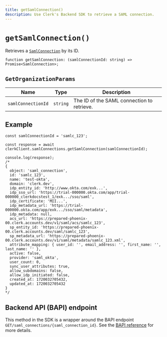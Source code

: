```yaml
---
title: getSamlConnection()
description: Use Clerk's Backend SDK to retrieve a SAML connection.
---
```


# `getSamlConnection()`

Retrieves a [`SamlConnection`](/docs/references/backend/types/saml-connection) by its ID.

```tsx {{ prettier: false }}
function getSamlConnection: (samlConnectionId: string) => Promise<SamlConnection>;
```

## `GetOrganizationParams`

| Name | Type | Description |
| - | - | - |
| `samlConnectionId` | `string` | The ID of the SAML connection to retrieve. |

## Example

```tsx {{ prettier: false }}
const samlConnectionId = 'samlc_123';

const response = await clerkClient.samlConnections.getSamlConnection(samlConnectionId);

console.log(response);
/*
{
  object: 'saml_connection',
  id: 'samlc_123',
  name: 'test-okta',
  domain: 'clerk.dev',
  idp_entity_id: 'http://www.okta.com/exk...',
  idp_sso_url: 'https://trial-000000.okta.com/app/trial-000000_clerkdocstest_1/exk.../sso/saml',
  idp_certificate: 'MII...',
  idp_metadata_url: 'https://trial-000000.okta.com/app/exk.../sso/saml/metadata',
  idp_metadata: null,
  acs_url: 'https://prepared-phoenix-00.clerk.accounts.dev/v1/saml/acs/samlc_123',
  sp_entity_id: 'https://prepared-phoenix-00.clerk.accounts.dev/saml/samlc_123',
  sp_metadata_url: 'https://prepared-phoenix-00.clerk.accounts.dev/v1/saml/metadata/samlc_123.xml',
  attribute_mapping: { user_id: '', email_address: '', first_name: '', last_name: '' },
  active: false,
  provider: 'saml_okta',
  user_count: 0,
  sync_user_attributes: true,
  allow_subdomains: false,
  allow_idp_initiated: false,
  created_at: 1720032705432,
  updated_at: 1720032705432
}
*/
```

## Backend API (BAPI) endpoint

This method in the SDK is a wrapper around the BAPI endpoint `GET/saml_connections/{saml_connection_id}`. See the [BAPI reference](https://clerk.com/docs/reference/backend-api/tag/SAML-Connections#operation/GetSAMLConnection) for more details.
